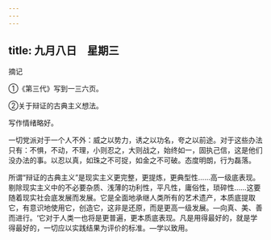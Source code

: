 ```yaml
---
---
---
```

title: 九月八日　星期三
---




摘记

①《第三代》写到一三六页。

②关于辩证的古典主义想法。

写作情绪略好。

一切党派对于一个人不外：威之以势力，诱之以功名，夸之以前途。对于这些办法只有：不惧，不动，不理，小则忍之，大则战之，始终如一，固执己信，这是他们没办法的事。以忍以真，如珠之不可捉，如金之不可破。态度明朗，行为磊落。

所谓“辩证的古典主义”是现实主义更完整，更提炼，更典型性……高一级底表现。剔除现实主义中的不必要杂质、浅薄的功利性，平凡性，庸俗性，琐碎性……这要随着现实社会底发展而发展。它是全面地承继人类所有的艺术遗产，本质底提取它，有意识地使用它，创造它，这非是还原，而是更高一级发展。―向真、美、善而进行。‘它对于人类一也将是更普遍，更本质底表现。凡是用得最好的，就是学得最好的，一切应以实践结果为评价的标准。―学以致用。